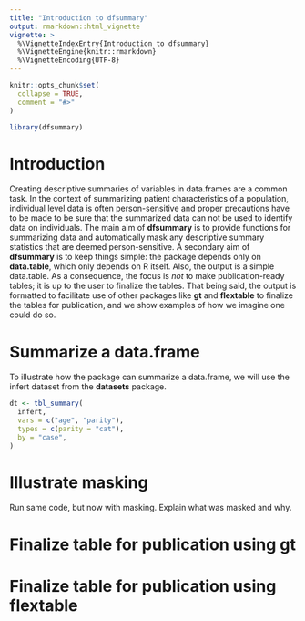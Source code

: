 ```yaml
---
title: "Introduction to dfsummary"
output: rmarkdown::html_vignette
vignette: >
  %\VignetteIndexEntry{Introduction to dfsummary}
  %\VignetteEngine{knitr::rmarkdown}
  %\VignetteEncoding{UTF-8}
---
```


```r
knitr::opts_chunk$set(
  collapse = TRUE,
  comment = "#>"
)
```

```r
library(dfsummary)
```

# Introduction

Creating descriptive summaries of variables in data.frames are a common task. In
the context of summarizing patient characteristics of a population, individual
level data is often person-sensitive and proper precautions have to be made to
be sure that the summarized data can not be used to identify data on individuals.
The main aim of **dfsummary** is to provide functions for summarizing data and
automatically mask any descriptive summary statistics that are deemed
person-sensitive. A secondary aim of **dfsummary** is to keep things simple:
the package depends only on **data.table**, which only depends on R itself. Also,
the output is a simple data.table. As a consequence, the focus is *not* to
make publication-ready tables; it is up to the user to finalize the tables. That
being said, the output is formatted to facilitate use of other packages like
**gt** and **flextable** to finalize the tables for publication, and we show
examples of how we imagine one could do so.

# Summarize a data.frame

To illustrate how the package can summarize a data.frame, we will use the infert
dataset from the **datasets** package.

```r

dt <- tbl_summary(
  infert,
  vars = c("age", "parity"),
  types = c(parity = "cat"),
  by = "case",
)
```

# Illustrate masking

Run same code, but now with masking. Explain what was masked and why.


# Finalize table for publication using **gt**

# Finalize table for publication using **flextable**

